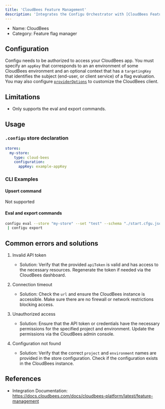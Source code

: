 ```yaml
---
title: 'CloudBees Feature Management'
description: 'Integrates the Configu Orchestrator with [CloudBees Feature Management](https://docs.cloudbees.com/docs/cloudbees-feature-management/latest).'
---
```


- Name: CloudBees
- Category: Feature flag manager

## Configuration

Configu needs to be authorized to access your CloudBees app. You must specify an `appKey` that corresponds to an an environment of some CloudBees environment and an optional context that has a `targetingKey` that identifies the subject (end-user, or client service) of a flag evaluation. You may also configure [`providerOptions`](https://github.com/DefinitelyTyped/DefinitelyTyped/blob/dc3f51b89bf7741b8d327311321ab6db041aa88d/types/rox-node/index.d.ts#L35C35-L35C35) to customize the CloudBees client.

## Limitations

- Only supports the eval and export commands.

## Usage

### `.configu` store declaration

```yaml
stores:
  my-store:
    type: cloud-bees
    configuration:
      appKey: example-appKey
```

### CLI Examples

#### Upsert command

Not supported

#### Eval and export commands

```bash
configu eval --store "my-store" --set "test" --schema "./start.cfgu.json" \
 | configu export
```

## Common errors and solutions

1. Invalid API token

   - Solution: Verify that the provided `apiToken` is valid and has access to the necessary resources. Regenerate the token if needed via the CloudBees dashboard.

2. Connection timeout

   - Solution: Check the `url` and ensure the CloudBees instance is accessible. Make sure there are no firewall or network restrictions blocking access.

3. Unauthorized access

   - Solution: Ensure that the API token or credentials have the necessary permissions for the specified project and environment. Update the permissions via the CloudBees admin console.

4. Configuration not found
   - Solution: Verify that the correct `project` and `environment` names are provided in the store configuration. Check if the configuration exists in the CloudBees instance.

## References

- Integration Documentation: https://docs.cloudbees.com/docs/cloudbees-platform/latest/feature-management
